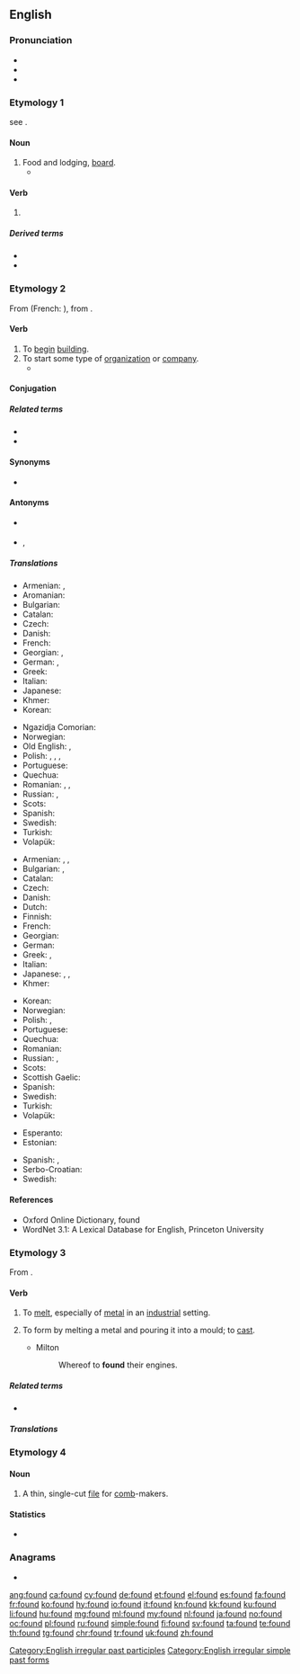 {{also|Found.}}
==English==

===Pronunciation===
* {{IPA|/faʊnd/|lang=en}}
* {{audio|en-us-found.ogg|Audio (US)|lang=en}}
* {{rhymes|aʊnd|lang=en}}

===Etymology 1===
see {{m|en|find}}.

====Noun====
{{en-noun|?}}

# Food and lodging, [[board]].
#* {{quote-book
|year=1872
|year_published='''2009'''
|edition=HTML
|editor=
|author=James De Mille
|title=The Cryptogram
|chapter=
|url=http://www.gutenberg.org/dirs/2/8/4/3/28435/28435-h/28435-h.htm
|genre=
|publisher=The Gutenberg Project
|isbn=
|page=
|passage=I'll only give you the usual payment--say five hundred dollars a year, and '''found'''." / "And--what?" / "'''Found'''--that is, board, you know, and clothing, of course, also.
}}

====Verb====
{{head|en|verb form}}

# {{en-past of|find}}

=====Derived terms=====
* {{l|en|found footage}}
* {{l|en|lost and found}}

===Etymology 2===
{{PIE root|en|ǵʰewd}}
From {{etyl|xno|en}} {{m|fro|founder}} (French: {{m|fr|fonder}}), from {{etyl|la|en}} {{m|la|fundare}}.

====Verb====
{{en-verb}}

# To [[begin]] [[building]].
# To start some type of [[organization]] or [[company]].
#* {{quote-book|year=1913|author=[[w:Robert Barr (writer)|Robert Barr]]
|title=Lord Stranleigh Abroad
|chapter=4|url=http://openlibrary.org/works/OL1796924W
|passage=“… That woman is stark mad, Lord Stranleigh. Her own father recognised it when he bereft her of all power in the great business he '''founded'''.&nbsp;&hellip;”}}

====Conjugation====
{{en-conj-simple}}

=====Related terms=====
* {{l|en|foundation}}
* {{l|en|founder}}

====Synonyms====
* {{sense|to start organization}} {{l|en|establish}}

====Antonyms====
* {{sense|to begin building}} {{l|en|ruin}}
* {{sense|to start organization}} {{l|en|dissolve}}, {{l|en|abolish}}

=====Translations=====
{{trans-top|to begin building}}
* Armenian: {{t|hy|հիմքը դնել}}, {{t|hy|հիմքը գցել}}
* Aromanian: {{t|rup|fundedz}}
* Bulgarian: {{t+|bg|основавам|sc=Cyrl}}
* Catalan: {{t+|ca|fundar}}
* Czech: {{t+|cs|založit}}
* Danish: {{t+|da|grundlægge}}
* French: {{t+|fr|fonder}}
* Georgian: {{t|ka|საფუძვლის ჩაყრა}}, {{t|ka|დაფუძვნება}}
* German: {{t+|de|errichten}}, {{t+|de|gründen}}
* Greek: {{t+|el|θεμελιώνω}}
* Italian: {{t+|it|fondare}}
* Japanese: {{t+|ja|基礎|alt=基礎を築く|tr=kiso wo kizuku}}
* Khmer: {{t+|km|បង្កើត|tr=bɑŋkaət|sc=Khmr}}
* Korean: {{t-needed|ko}}
{{trans-mid}}
* Ngazidja Comorian: {{t|zdj|tsenga|alt=utsenga}}
* Norwegian: {{t|no|grunnlegge}}
* Old English: {{t|ang|astemnian}}, {{t|ang|gegrundweallian}}
* Polish: {{t+|pl|budować}}, {{t+|pl|zbudować}}, {{t+|pl|tworzyć}}, {{t+|pl|stworzyć}}
* Portuguese: {{t+|pt|fundar}}
* Quechua: {{t|qu|tiksiy}}
* Romanian: {{t+|ro|funda}}, {{t+|ro|întemeia}}, {{t+|ro|înființa}}
* Russian: {{t+|ru|осно́вывать|impf}}, {{t+|ru|основа́ть|pf}}
* Scots: {{t|sco|foond}}
* Spanish: {{t+|es|fundar}}
* Swedish: {{t|sv|grundlägga}}
* Turkish: {{t+|tr|temel atmak}}
* Volapük: {{t-needed|vo}}
{{trans-bottom}}

{{trans-top|to start organization}}
* Armenian: {{t+|hy|հիմնադրել}}, {{t+|hy|ստեղծել}}, {{t+|hy|հիմնել}}
* Bulgarian: {{t+|bg|учредявам|sc=Cyrl}}, {{t+|bg|създавам|sc=Cyrl}}
* Catalan: {{t+|ca|fundar}}
* Czech: {{t+|cs|založit}}
* Danish: {{t+|da|grundlægge}}
* Dutch: {{t+|nl|stichten}}
* Finnish: {{t+|fi|perustaa}}
* French: {{t+|fr|fonder}}
* Georgian: {{t|ka|დაფუძვნება}}
* German: {{t+|de|gründen}}
* Greek: {{t+|el|ιδρύω}}, {{t+|el|συστήνω}}
* Italian: {{t+|it|fondare}}
* Japanese: {{t|ja|興す|tr=okosu}}, {{t|ja|打ち立てる|tr=uchitateru}}, {{t+|ja|設立|alt=設立する|tr=setsuritsu suru}}
* Khmer: {{t+|km|បង្កើត|tr=bɑŋkaət|sc=Khmr}}
{{trans-mid}}
* Korean: {{t-needed|ko}}
* Norwegian: {{t|no|grunnlegge}}
* Polish: {{t+|pl|założyć}}, {{t+|pl|zakładać}}
* Portuguese: {{t+|pt|fundar}}
* Quechua: {{t|qu|tiqsiy}}
* Romanian: {{t-needed|ro}}
* Russian: {{t+|ru|осно́вывать|impf}}, {{t+|ru|основа́ть|pf}}
* Scots: {{t|sco|foond}}
* Scottish Gaelic: {{t|gd|stèidhich}}
* Spanish: {{t+|es|fundar}}
* Swedish: {{t+|sv|grunda}}
* Turkish: {{t+|tr|kurmak}}
* Volapük: {{t-needed|vo}}
{{trans-bottom}}

{{checktrans-top}}
* Esperanto: {{t+check|eo|fondi}}
* Estonian: {{t-check|et|asutama}}
{{trans-mid}}
* Spanish: {{t+check|es|fundar}}, {{t-check|es|instaurar}}
* Serbo-Croatian: {{t-check|sh|osnovati}}
* Swedish: {{t-check|sv|grunda}}
{{trans-bottom}}

====References====
* Oxford Online Dictionary, found
* WordNet 3.1: A Lexical Database for English, Princeton University

===Etymology 3===
From {{etyl|frm|en}} {{m|frm|fondre}}.

====Verb====
{{en-verb}}

# {{label|en|transitive}} To [[melt]], especially of [[metal]] in an [[industry|industrial]] setting.
# {{label|en|transitive}} To form by melting a metal and pouring it into a mould; to [[cast]].
#* Milton
#*: Whereof to '''found''' their engines.

=====Related terms=====
* {{l|en|foundry}}

=====Translations=====
{{trans-see|melt}}

===Etymology 4===

====Noun====
{{en-noun}}

# A thin, single-cut [[file]] for [[comb]]-makers.

====Statistics====
* {{rank|last|here|thought|139|found|people|still|just}}

===Anagrams===
* {{l|en|fondu}}

[[Category:English irregular past participles]]
[[Category:English irregular simple past forms]]

[[ang:found]]
[[ca:found]]
[[cy:found]]
[[de:found]]
[[et:found]]
[[el:found]]
[[es:found]]
[[fa:found]]
[[fr:found]]
[[ko:found]]
[[hy:found]]
[[io:found]]
[[it:found]]
[[kn:found]]
[[kk:found]]
[[ku:found]]
[[li:found]]
[[hu:found]]
[[mg:found]]
[[ml:found]]
[[my:found]]
[[nl:found]]
[[ja:found]]
[[no:found]]
[[oc:found]]
[[pl:found]]
[[ru:found]]
[[simple:found]]
[[fi:found]]
[[sv:found]]
[[ta:found]]
[[te:found]]
[[th:found]]
[[tg:found]]
[[chr:found]]
[[tr:found]]
[[uk:found]]
[[zh:found]]